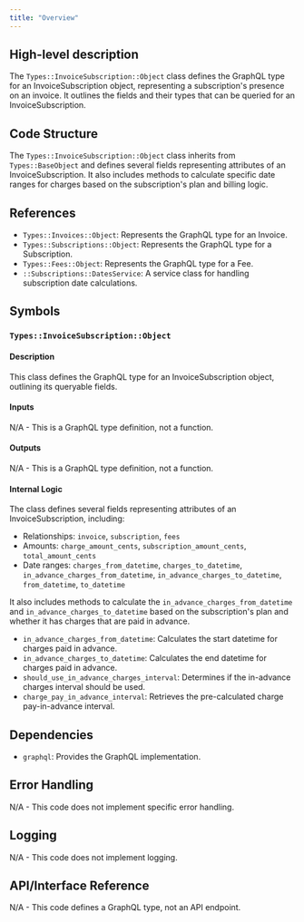 ```yaml
---
title: "Overview"
---
```


## High-level description
The `Types::InvoiceSubscription::Object` class defines the GraphQL type for an InvoiceSubscription object, representing a subscription's presence on an invoice. It outlines the fields and their types that can be queried for an InvoiceSubscription.

## Code Structure
The `Types::InvoiceSubscription::Object` class inherits from `Types::BaseObject` and defines several fields representing attributes of an InvoiceSubscription. It also includes methods to calculate specific date ranges for charges based on the subscription's plan and billing logic.

## References
- `Types::Invoices::Object`: Represents the GraphQL type for an Invoice.
- `Types::Subscriptions::Object`: Represents the GraphQL type for a Subscription.
- `Types::Fees::Object`: Represents the GraphQL type for a Fee.
- `::Subscriptions::DatesService`: A service class for handling subscription date calculations.

## Symbols

### `Types::InvoiceSubscription::Object`
#### Description
This class defines the GraphQL type for an InvoiceSubscription object, outlining its queryable fields.

#### Inputs
N/A - This is a GraphQL type definition, not a function.

#### Outputs
N/A - This is a GraphQL type definition, not a function.

#### Internal Logic
The class defines several fields representing attributes of an InvoiceSubscription, including:

- Relationships: `invoice`, `subscription`, `fees`
- Amounts: `charge_amount_cents`, `subscription_amount_cents`, `total_amount_cents`
- Date ranges: `charges_from_datetime`, `charges_to_datetime`, `in_advance_charges_from_datetime`, `in_advance_charges_to_datetime`, `from_datetime`, `to_datetime`

It also includes methods to calculate the `in_advance_charges_from_datetime` and `in_advance_charges_to_datetime` based on the subscription's plan and whether it has charges that are paid in advance.

- `in_advance_charges_from_datetime`: Calculates the start datetime for charges paid in advance.
- `in_advance_charges_to_datetime`: Calculates the end datetime for charges paid in advance.
- `should_use_in_advance_charges_interval`: Determines if the in-advance charges interval should be used.
- `charge_pay_in_advance_interval`: Retrieves the pre-calculated charge pay-in-advance interval.

## Dependencies
- `graphql`: Provides the GraphQL implementation.

## Error Handling
N/A - This code does not implement specific error handling.

## Logging
N/A - This code does not implement logging.

## API/Interface Reference
N/A - This code defines a GraphQL type, not an API endpoint.
